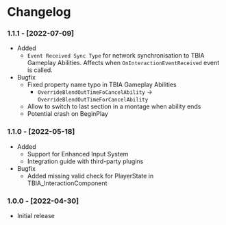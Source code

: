 
# Changelog

### 1.1.1 - [2022-07-09]
- Added
  - `Event Received Sync Type` for network synchronisation to TBIA Gameplay Abilities. Affects when `OnInteractionEventReceived` event is called.
- Bugfix
  - Fixed property name typo in TBIA Gameplay Abilities
    - `OverrideBlendOutTimeFoCancelAbility` → `OverrideBlendOutTimeForCancelAbility`
  - Allow to switch to last section in a montage when ability ends
  - <UE version="5.0"/> <UE version="4.27"/> Potential crash on BeginPlay

### 1.1.0 - [2022-05-18]
- Added
  - <UE version="5.0"/> <UE version="4.27"/> Support for Enhanced Input System
  - Integration guide with third-party plugins
- Bugfix
  - <UE version="5.0"/> Added missing valid check for PlayerState in TBIA_InteractionComponent

### 1.0.0 - [2022-04-30]
- Initial release
